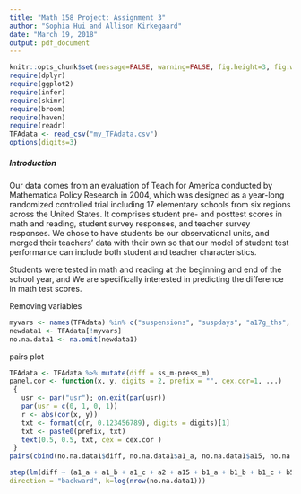```yaml
---
title: "Math 158 Project: Assignment 3"
author: "Sophia Hui and Allison Kirkegaard"
date: "March 19, 2018"
output: pdf_document
---
```


```r
knitr::opts_chunk$set(message=FALSE, warning=FALSE, fig.height=3, fig.width=5, fig.align = "center")
require(dplyr)
require(ggplot2)
require(infer)
require(skimr)
require(broom)
require(haven)
require(readr)
TFAdata <- read_csv("my_TFAdata.csv")
options(digits=3)
```
##### Introduction

Our data comes from an evaluation of Teach for America conducted by Mathematica Policy Research in 2004, which was designed as a year-long randomized controlled trial including 17 elementary schools from six regions across the United States. It comprises student pre- and posttest scores in math and reading, student survey responses, and teacher survey responses. We chose to have students be our observational units, and merged their teachers' data with their own so that our model of student test performance can include both student and teacher characteristics.

Students were tested in math and reading at the beginning and end of the school year, and We are specifically interested in predicting the difference in math test scores. 

Removing variables
```r
myvars <- names(TFAdata) %in% c("suspensions", "suspdays", "a17g_ths", "a17a_ths", "a17b_ths", "a17c_ths", "a17d_ths", "a17e_ths", "a5_mmfs1", "a5_mmfs2", "a5_myr", "a5_bmfs2", "a17f_ths")
newdata1 <- TFAdata[!myvars]
no.na.data1 <- na.omit(newdata1)
```


pairs plot
```r
TFAdata <- TFAdata %>% mutate(diff = ss_m-press_m)
panel.cor <- function(x, y, digits = 2, prefix = "", cex.cor=1, ...)
 {
   usr <- par("usr"); on.exit(par(usr))
   par(usr = c(0, 1, 0, 1))
   r <- abs(cor(x, y))
   txt <- format(c(r, 0.123456789), digits = digits)[1]
   txt <- paste0(prefix, txt)
   text(0.5, 0.5, txt, cex = cex.cor )
 }
pairs(cbind(no.na.data1$diff, no.na.data1$a1_a, no.na.data1$a15, no.na.data1$b1_b, no.na.data1$b5_d, no.na.data1$press_m), lower.panel= panel.cor, pch=18)
```

```r
step(lm(diff ~ (a1_a + a1_b + a1_c + a2 + a15 + b1_a + b1_b + b1_c + b5_a + b5_b + b5_c + b5_d + b5_e + tfa_teacher + grade + bilingual + cscurr + absentdays + press_m), data=no.na.data1),
direction = "backward", k=log(nrow(no.na.data1)))
```


